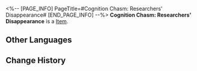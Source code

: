 <%-- [PAGE_INFO]
PageTitle=#Cognition Chasm: Researchers' Disappearance#
[END_PAGE_INFO] --%>
{{Item Infobox
|title       = Cognition Chasm: Researchers' Disappearance
|id          = 140321
|image       = Item Cognition Chasm- Researchers' Disappearance.png
|type        = 
|invCategory = Missions
|rarity      = 3
|effect      = 
|description =
"Some researchers have been questioning the management and security of the space station ever since the invasion."
"Things had settled down a bit with the reconstruction efforts, but the researchers' disappearances has rattled them again."
}}
'''Cognition Chasm: Researchers' Disappearance''' is a [[Item]].

==Other Languages==
{{Other Languages
|en   = Cognition Chasm: Researchers' Disappearance
|zhs  = 记忆盲点·科员失踪
|zht  = 記憶盲點•組員失蹤
|ja   = 記憶の盲点・行方不明になったスタッフ
|ko   = 기억의 맹점•연구원 실종
|es   = Laguna mental: Desaparición de los investigadores
|fr   = Bribes de souvenirs : Disparitions de chercheurs
|ru   = Бездна памяти: Исчезновение исследователей
|th   = จุดบอดความทรงจำ: การหายตัวไปของนักวิจัย
|vi   = Điểm Mù Ký Ức - Sự Mất Tích Của Nhà Nghiên Cứu
|de   = Erinnerungslücke: Die verschwundenen Forscher
|id   = Titik Buta Memori: Hilangnya Peneliti
|pt   = Abismo de Cognição: Desaparecimento dos Pesquisadores
}}

==Change History==
{{Change History|2.0}}